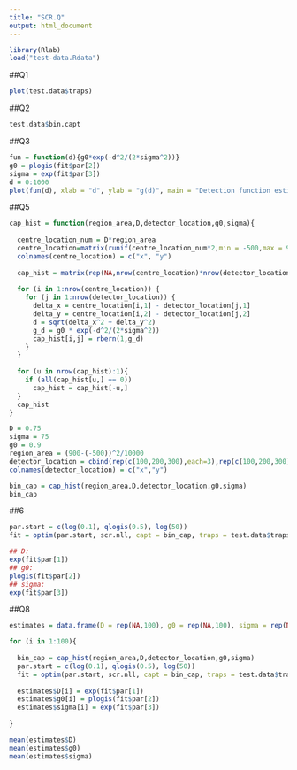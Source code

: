 ---
title: "SCR.Q"
output: html_document
---

```{r}
library(Rlab)
load("test-data.Rdata")
```

##Q1
```{r}
plot(test.data$traps)
```
##Q2
```{r}
test.data$bin.capt
```
##Q3
```{r}
fun = function(d){g0*exp(-d^2/(2*sigma^2))}
g0 = plogis(fit$par[2])
sigma = exp(fit$par[3])
d = 0:1000
plot(fun(d), xlab = "d", ylab = "g(d)", main = "Detection function estimated by the model")
```
##Q5
```{r}
cap_hist = function(region_area,D,detector_location,g0,sigma){
  
  centre_location_num = D*region_area
  centre_location=matrix(runif(centre_location_num*2,min = -500,max = 900),ncol=2)
  colnames(centre_location) = c("x", "y")
  
  cap_hist = matrix(rep(NA,nrow(centre_location)*nrow(detector_location)),nrow = nrow(centre_location))
  
  for (i in 1:nrow(centre_location)) {
    for (j in 1:nrow(detector_location)) {
      delta_x = centre_location[i,1] - detector_location[j,1]
      delta_y = centre_location[i,2] - detector_location[j,2]
      d = sqrt(delta_x^2 + delta_y^2)
      g_d = g0 * exp(-d^2/(2*sigma^2))
      cap_hist[i,j] = rbern(1,g_d)
    }
  }
  
  for (u in nrow(cap_hist):1){
    if (all(cap_hist[u,] == 0))
      cap_hist = cap_hist[-u,]
  }
  cap_hist
}
```

```{r}
D = 0.75
sigma = 75
g0 = 0.9
region_area = (900-(-500))^2/10000
detector_location = cbind(rep(c(100,200,300),each=3),rep(c(100,200,300),3))
colnames(detector_location) = c("x","y")
```

```{r}
bin_cap = cap_hist(region_area,D,detector_location,g0,sigma)
bin_cap
```
##6
```{r}
par.start = c(log(0.1), qlogis(0.5), log(50))
fit = optim(par.start, scr.nll, capt = bin_cap, traps = test.data$traps, mask = test.data$mask)

## D:
exp(fit$par[1])
## g0:
plogis(fit$par[2])
## sigma:
exp(fit$par[3])
```
##Q8
```{r}
estimates = data.frame(D = rep(NA,100), g0 = rep(NA,100), sigma = rep(NA,100))

for (i in 1:100){
  
  bin_cap = cap_hist(region_area,D,detector_location,g0,sigma)
  par.start = c(log(0.1), qlogis(0.5), log(50))
  fit = optim(par.start, scr.nll, capt = bin_cap, traps = test.data$traps, mask = test.data$mask)
  
  estimates$D[i] = exp(fit$par[1])
  estimates$g0[i] = plogis(fit$par[2])
  estimates$sigma[i] = exp(fit$par[3])
  
}

mean(estimates$D)
mean(estimates$g0)
mean(estimates$sigma)
```

